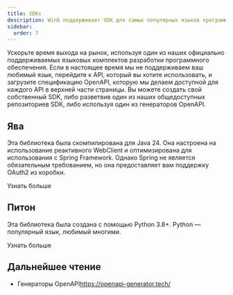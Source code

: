 ```yaml
---
title: SDKs
description: Wink поддерживает SDK для самых популярных языков программирования.
sidebar:
  order: 7
---
```


Ускорьте время выхода на рынок, используя один из наших официально поддерживаемых языковых комплектов разработки программного обеспечения.
Если в настоящее время мы не поддерживаем ваш любимый язык, перейдите к API, который вы хотите использовать, и загрузите спецификацию OpenAPI, которую мы делаем доступной для каждого API в верхней части страницы. Вы можете создать свой собственный SDK, либо разветвив один из наших общедоступных репозиториев SDK, либо используя один из генераторов OpenAPI.

## Ява

Эта библиотека была скомпилирована для Java 24. Она настроена на использование реактивного WebClient и оптимизирована для использования с Spring Framework. Однако Spring не является обязательным требованием, но она предоставляет вам поддержку OAuth2 из коробки.

<LinkButton href="https://github.com/wink-travel/wink-sdk-java" variant="secondary" icon="external">
  Узнать больше
</LinkButton>


## Питон

Эта библиотека была создана с помощью Python 3.8+. Python — популярный язык, любимый многими.

<LinkButton href="https://github.com/wink-travel/wink-sdk-python" variant="secondary" icon="external">
  Узнать больше
</LinkButton>


## Дальнейшее чтение

* Генераторы OpenAPI<https://openapi-generator.tech/>

